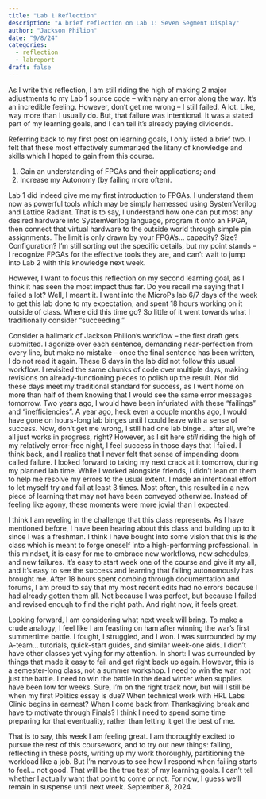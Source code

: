 ```yaml
---
title: "Lab 1 Reflection"
description: "A brief reflection on Lab 1: Seven Segment Display"
author: "Jackson Philion"
date: "9/8/24"
categories:
  - reflection
  - labreport
draft: false
---
```

As I write this reflection, I am still riding the high of making 2 major adjustments to my Lab 1 source code – with nary an error along the way. It's an incredible feeling. However, don't get me wrong – I still failed. A lot. Like, way more than I usually do. But, that failure was intentional. It was a stated part of my learning goals, and I can tell it's already paying dividends.

Referring back to my first post on learning goals, I only listed a brief two. I felt that these most effectively summarized the litany of knowledge and skills which I hoped to gain from this course. 

1. Gain an understanding of FPGAs and their applications; and
2. Increase my Autonomy (by failing more often).

Lab 1 did indeed give me my first introduction to FPGAs. I understand them now as powerful tools which may be simply harnessed using SystemVerilog and Lattice Radiant. That is to say, I understand how one can put most any desired hardware into SystemVerilog language, program it onto an FPGA, then connect that virtual hardware to the outside world through simple pin assignments. The limit is only drawn by your FPGA's... capacity? Size? Configuration? I'm still sorting out the specific details, but my point stands – I recognize FPGAs for the effective tools they are, and can't wait to jump into Lab 2 with this knowledge next week.

However, I want to focus this reflection on my second learning goal, as I think it has seen the most impact thus far. Do you recall me saying that I failed a lot? Well, I meant it. I went into the MicroPs lab 6/7 days of the week to get this lab done to my expectation, and spent 18 hours working on it outside of class. Where did this time go? So little of it went towards what I traditionally consider "succeeding." 

Consider a hallmark of Jackson Philion's workflow – the first draft gets submitted. I agonize over each sentence, demanding near-perfection from every line, but make no mistake – once the final sentence has been written, I do not read it again. These 6 days in the lab did not follow this usual workflow. I revisited the same chunks of code over multiple days, making revisions on already-functioning pieces to polish up the result. Nor did these days meet my traditional standard for success, as I went home on more than half of them knowing that I would see the same error messages tomorrow. Two years ago, I would have been infuriated with these "failings" and "inefficiencies". A year ago, heck even a couple months ago, I would have gone on hours-long lab binges until I could leave with a sense of success. Now, don't get me wrong, I still had one lab binge... after all, we're all just works in progress, right? However, as I sit here *still* riding the high of my relatively error-free night, I feel success in those days that I failed. I think back, and I realize that I never felt that sense of impending doom called failure. I looked forward to taking my next crack at it tomorrow, during my planned lab time. While I worked alongside friends, I didn't lean on them to help me resolve my errors to the usual extent. I made an intentional effort to let myself try and fail at least 3 times. Most often, this resulted in a new piece of learning that may not have been conveyed otherwise. Instead of feeling like agony, these moments were more jovial than I expected. 

I think I am reveling in the challenge that this class represents. As I have mentioned before, I have been hearing about this class and building up to it since I was a freshman. I think I have bought into some vision that this is *the* class which is meant to forge oneself into a high-performing professional. In this mindset, it is easy for me to embrace new workflows, new schedules, and new failures. It's easy to start week one of the course and give it my all, and it's easy to see the success and learning that failing autonomously has brought me. After 18 hours spent combing through documentation and forums, I am proud to say that my most recent edits had no errors because I had already gotten them all. Not because I was perfect, but because I failed and revised enough to find the right path. And right now, it feels great.

Looking forward, I am considering what next week will bring. To make a crude analogy, I feel like I am feasting on ham after winning the war's first summertime battle. I fought, I struggled, and I won. I was surrounded by my A-team... tutorials, quick-start guides, and similar week-one aids. I didn't have other classes yet vying for my attention. In short: I was surrounded by things that made it easy to fail and get right back up again. However, this is a semester-long class, not a summer workshop. I need to win the war, not just the battle. I need to win the battle in the dead winter when supplies have been low for weeks. Sure, I'm on the right track now, but will I still be when my first Politics essay is due? When technical work with HRL Labs Clinic begins in earnest? When I come back from Thanksgiving break and have to motivate through Finals? I think I need to spend some time preparing for that eventuality, rather than letting it get the best of me.

That is to say, this week I am feeling great. I am thoroughly excited to pursue the rest of this coursework, and to try out new things: failing, reflecting in these posts, writing up my work thoroughly, partitioning the workload like a job. But I'm nervous to see how I respond when failing starts to feel... not good. That will be the true test of my learning goals. I can't tell whether I actually want that point to come or not. For now, I guess we'll remain in suspense until next week. September 8, 2024.